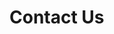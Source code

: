 # Contact Us


<div data-tf-widget="CwoXONqY" data-tf-opacity="100" data-tf-iframe-props="title=Sign up for our newsletter!"
     data-tf-transitive-search-params data-tf-medium="snippet" style="width:100%;height:500px;"></div><script
    src="//embed.typeform.com/next/embed.js"></script>